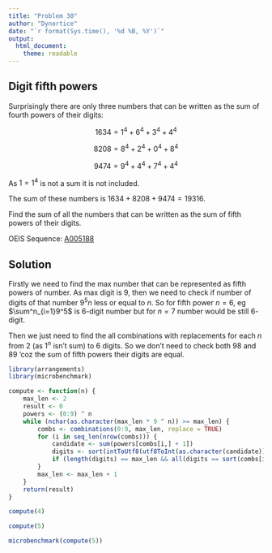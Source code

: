 ```yaml
---
title: "Problem 30"
author: "Dynortice"
date: "`r format(Sys.time(), '%d %B, %Y')`"
output:
  html_document:
    theme: readable
---
```

## Digit fifth powers

Surprisingly there are only three numbers that can be written as the sum of fourth powers of their digits:

$$1634 = 1^4 + 6^4 + 3^4 + 4^4$$

$$8208 = 8^4 + 2^4 + 0^4 + 8^4$$

$$9474 = 9^4 + 4^4 + 7^4 + 4^4$$

As $1 = 1^4$ is not a sum it is not included.

The sum of these numbers is $1634 + 8208 + 9474 = 19316$.

Find the sum of all the numbers that can be written as the sum of fifth powers of their digits.

OEIS Sequence: [A005188](https://oeis.org/A005188)

## Solution

Firstly we need to find the max number that can be represented as fifth powers of number. As max digit is $9$, then we need to check if number of digits of that number $9^5n$ less or equal to $n$. So for fifth power $n = 6$, eg $\sum^n_{i=1}9^5$ is $6$-digit number but for $n = 7$ number would be still $6$-digit.

Then we just need to find the all combinations with replacements for each $n$ from $2$ (as $1^n$ isn't sum) to $6$ digits. So we don't need to check both $98$ and $89$ 'coz the sum of fifth powers their digits are equal.
```r
library(arrangements)
library(microbenchmark)
```
```r
compute <- function(n) {
    max_len <- 2
    result <- 0
    powers <- (0:9) ^ n
    while (nchar(as.character(max_len * 9 ^ n)) >= max_len) {
        combs <- combinations(0:9, max_len, replace = TRUE)
        for (i in seq_len(nrow(combs))) {
            candidate <- sum(powers[combs[i,] + 1])
            digits <- sort(intToUtf8(utf8ToInt(as.character(candidate)), multiple = TRUE))
            if (length(digits) == max_len && all(digits == sort(combs[i,]))) result <- result + candidate
        }
        max_len <- max_len + 1
    }
    return(result)
}
```
```r
compute(4)
```
```r
compute(5)
```
```r
microbenchmark(compute(5))
```
